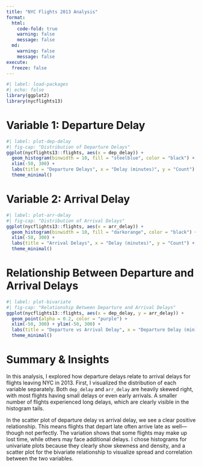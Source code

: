 ```yaml
---
title: "NYC Flights 2013 Analysis"
format:
  html:
    code-fold: true
    warning: false
    message: false
  md:
    warning: false
    message: false
execute:
  freeze: false
---
```




```r
#| label: load-packages
#| echo: false
library(ggplot2)
library(nycflights13)
```

# Variable 1: Departure Delay

```r
#| label: plot-dep-delay
#| fig-cap: "Distribution of Departure Delays"
ggplot(nycflights13::flights, aes(x = dep_delay)) +
  geom_histogram(binwidth = 10, fill = "steelblue", color = "black") +
  xlim(-50, 300) +
  labs(title = "Departure Delays", x = "Delay (minutes)", y = "Count") +
  theme_minimal()
```

# Variable 2: Arrival Delay

```r
#| label: plot-arr-delay
#| fig-cap: "Distribution of Arrival Delays"
ggplot(nycflights13::flights, aes(x = arr_delay)) +
  geom_histogram(binwidth = 10, fill = "darkorange", color = "black") +
  xlim(-50, 300) +
  labs(title = "Arrival Delays", x = "Delay (minutes)", y = "Count") +
  theme_minimal()
```

# Relationship Between Departure and Arrival Delays

```r
#| label: plot-bivariate
#| fig-cap: "Relationship Between Departure and Arrival Delays"
ggplot(nycflights13::flights, aes(x = dep_delay, y = arr_delay)) +
  geom_point(alpha = 0.2, color = "purple") +
  xlim(-50, 300) + ylim(-50, 300) +
  labs(title = "Departure vs Arrival Delay", x = "Departure Delay (min)", y = "Arrival Delay (min)") +
  theme_minimal()
```

# Summary & Insights

In this analysis, I explored how departure delays relate to arrival delays for flights leaving NYC in 2013. First, I visualized the distribution of each variable separately. Both `dep_delay` and `arr_delay` are heavily skewed right, with most flights having small delays or even early arrivals. A smaller number of flights experienced long delays, which are clearly visible in the histogram tails.

In the scatter plot of departure delay vs arrival delay, we see a clear positive relationship. This means flights that depart late often arrive late as well—though not perfectly. The variation shows that some flights may make up lost time, while others may face additional delays. I chose histograms for univariate plots because they clearly show skewness and density, and a scatter plot for the bivariate relationship to visualize spread and correlation between the two variables.
